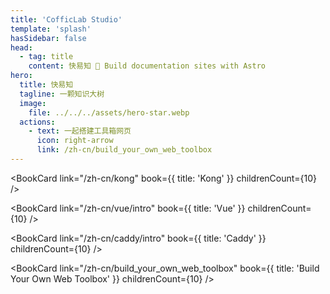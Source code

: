 ```yaml
---
title: 'CofficLab Studio'
template: 'splash'
hasSidebar: false
head:
  - tag: title
    content: 快易知 🌟 Build documentation sites with Astro
hero:
  title: 快易知
  tagline: 一颗知识大树
  image:
    file: ../../../assets/hero-star.webp
  actions:
    - text: 一起搭建工具箱网页
      icon: right-arrow
      link: /zh-cn/build_your_own_web_toolbox
---
```


<div
  class="not-content mt-12 grid grid-cols-1 sm:grid-cols-2 md:grid-cols-3 lg:grid-cols-4 xl:grid-cols-5 2xl:grid-cols-5 gap-8">
  <BookCard
    link="/zh-cn/laravel_learn"
    book={{ title: 'Laravel' }}
    childrenCount={10}
  />

  <BookCard link="/zh-cn/kong" book={{ title: 'Kong' }} childrenCount={10} />

  <BookCard
    link="/zh-cn/vue/intro"
    book={{ title: 'Vue' }}
    childrenCount={10}
  />

  <BookCard
    link="/zh-cn/caddy/intro"
    book={{ title: 'Caddy' }}
    childrenCount={10}
  />

  <BookCard
    link="/zh-cn/build_your_own_web_toolbox"
    book={{ title: 'Build Your Own Web Toolbox' }}
    childrenCount={10}
  />
</div>

